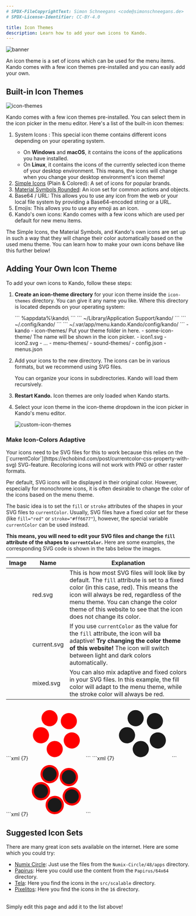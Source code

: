 ```yaml
---
# SPDX-FileCopyrightText: Simon Schneegans <code@simonschneegans.de>
# SPDX-License-Identifier: CC-BY-4.0

title: Icon Themes
description: Learn how to add your own icons to Kando.
---
```




![banner](../../assets/banners/banner10.png)

<Intro>
An icon theme is a set of icons which can be used for the menu items.
Kando comes with a few icon themes pre-installed and you can easily add your own.
</Intro>

## <Icon name="solar:backpack-bold-duotone" class="inline-icon" /> Built-in Icon Themes

![icon-themes](../../assets/img/icon-themes.png) 

Kando comes with a few icon themes pre-installed. You can select them in the icon picker in the menu editor.
Here's a list of the built-in icon themes:

1. System Icons <Badge text="soon!" variant="tip" />: This special icon theme contains different icons depending on your operating system.
   * On **Windows** and **macOS**, it contains the icons of the applications you have installed.
   * On **Linux**, it contains the icons of the currently selected icon theme of your desktop environment. This means, the icons will change when you change your desktop environment's icon theme!
2. [Simple Icons](https://simpleicons.org) (Plain & Colored): A set of icons for popular brands.
3. [Material Symbols Rounded](https://fonts.google.com/icons): An icon set for common actions and objects.
4. Base64 / URL: This allows you to use any icon from the web or your local file system by providing a Base64-encoded string or a URL.
5. Emojis: This allows you to use any emoji as an icon.
6. Kando's own icons: Kando comes with a few icons which are used per default for new menu items.

The Simple Icons, the Material Symbols, and Kando's own icons are set up in such a way that they will change their color automatically based on the used menu theme.
You can learn how to make your own icons behave like this further below!

## <Icon name="solar:gallery-minimalistic-bold-duotone" class="inline-icon" /> Adding Your Own Icon Theme

To add your own icons to Kando, follow these steps:

<Steps>

1. **Create an icon-theme directory** for your icon theme inside the `icon-themes` directory. You can give it any name you like. Where this directory is located depends on your operating system:

    <Tabs syncKey="os">
      <TabItem label="Windows" icon="seti:windows">
        ```
        %appdata%\kando\
        ```
      </TabItem>
      <TabItem label="macOS" icon="apple">
        ```
        ~/Library/Application Support/kando/
        ```
      </TabItem>
      <TabItem label="Linux" icon="linux">
        ```
        ~/.config/kando/
        ```
      </TabItem>
      <TabItem label="Flatpak" icon="linux">
        ```
        ~/.var/app/menu.kando.Kando/config/kando/
        ```
      </TabItem>
    </Tabs>

    <FileTree>
    - kando
      - icon-themes/ Put your theme folder in here.
        - some-icon-theme/ The name will be shown in the icon picker.
          - icon1.svg
          - icon2.svg
          - ...
      - menu-themes/ 
      - sound-themes/ 
      - config.json
      - menus.json
    </FileTree>

2. Add your icons to the new directory. The icons can be in various formats, but we recommend using SVG files.

    <Aside type="tip">
      You can organize your icons in subdirectories. Kando will load them recursively.
    </Aside>

3. **Restart Kando.** Icon themes are only loaded when Kando starts.

4. Select your icon theme in the icon-theme dropdown in the icon picker in Kando's menu editor.

    ![custom-icon-themes](../../assets/img/custom-icons.png) 

</Steps>

### Make Icon-Colors Adaptive

<Aside type="note">
Your icons need to be SVG files for this to work because this relies on the [`currentColor`](https://echobind.com/post/currentcolor-css-property-with-svg) SVG-feature.
Recoloring icons will not work with PNG or other raster formats.
</Aside>

Per default, SVG icons will be displayed in their original color.
However, especially for monochrome icons, it is often desirable to change the color of the icons based on the menu theme.

The basic idea is to set the `fill` or `stroke` attributes of the shapes in your SVG files to `currentColor`.
Usually, SVG files have a fixed color set for these (like `fill="red"`  or `stroke="#ff6677"`), however, the special variable `currentColor` can be used instead.

**This means, you will need to edit your SVG files and change the `fill` attribute of the shapes to `currentColor`.**
Here are some examples, the corresponding SVG code is shown in the tabs below the images.

Image | Name | Explanation
--- | --- | ---
<div style="position: absolute"><Fragment set:html={exampleSVGFixed} /></div> |  red.svg | This is how most SVG files will look like by default. The `fill` attribute is set to a fixed color (in this case, red). This means the icon will always be red, regardless of the menu theme. You can change the color theme of this website to see that the icon does not change its color.
<div style="position: absolute"><Fragment set:html={exampleSVGCurrent} /></div> | current.svg | If you use `currentColor` as the value for the `fill` attribute, the icon will ba adaptive! **Try changing the color theme of this website!** The icon will switch between light and dark colors automatically.
<div style="position: absolute"><Fragment set:html={exampleSVGMixed} /></div> | mixed.svg | You can also mix adaptive and fixed colors in your SVG files. In this example, the fill color will adapt to the menu theme, while the stroke color will always be red.

<Tabs>
  <TabItem label="red.svg">
   ```xml {7}
    <?xml version="1.0" encoding="UTF-8" standalone="no"?>
    <svg
      width="150" height="150" viewBox="0 0 256 256" version="1.1"
      xmlns="http://www.w3.org/2000/svg" xmlns:svg="http://www.w3.org/2000/svg">
      <g>
        <path
          style="fill:red"
          d="M 93.175781 21.878906 A 37.714935 37.714935 0 0 0 56.533203 48.351562 A 37.714935 37.714935 0 0 0 81.296875 95.589844 A 37.714935 37.714935 0 0 0 128.53711 70.826172 A 37.714935 37.714935 0 0 0 103.77344 23.585938 A 37.714935 37.714935 0 0 0 93.175781 21.878906 z M 182.66016 35.625 A 37.714935 37.714935 0 0 0 144.94531 73.339844 A 37.714935 37.714935 0 0 0 182.66016 111.05469 A 37.714935 37.714935 0 0 0 220.375 73.339844 A 37.714935 37.714935 0 0 0 182.66016 35.625 z M 54.578125 101.62695 A 37.714935 37.714935 0 0 0 21.8125 116.89844 A 37.714935 37.714935 0 0 0 29.8125 169.63281 A 37.714935 37.714935 0 0 0 82.544922 161.63281 A 37.714935 37.714935 0 0 0 74.546875 108.90039 A 37.714935 37.714935 0 0 0 54.578125 101.62695 z M 195.74805 125.76172 A 37.714935 37.714935 0 0 0 185.15039 127.46875 A 37.714935 37.714935 0 0 0 160.38477 174.70703 A 37.714935 37.714935 0 0 0 207.62305 199.47266 A 37.714935 37.714935 0 0 0 232.38867 152.23438 A 37.714935 37.714935 0 0 0 195.74805 125.76172 z M 114.24609 166.14648 A 37.714935 37.714935 0 0 0 94.267578 173.38867 A 37.714935 37.714935 0 0 0 86.193359 226.11133 A 37.714935 37.714935 0 0 0 138.91602 234.18555 A 37.714935 37.714935 0 0 0 146.99023 181.46289 A 37.714935 37.714935 0 0 0 114.24609 166.14648 z "
        />
      </g>
    </svg>
    ```
  </TabItem>

  <TabItem label="current.svg">
   ```xml {7}
    <?xml version="1.0" encoding="UTF-8" standalone="no"?>
    <svg
      width="150" height="150" viewBox="0 0 256 256" version="1.1"
      xmlns="http://www.w3.org/2000/svg" xmlns:svg="http://www.w3.org/2000/svg">
      <g>
        <path
          style="fill:currentColor"
          d="M 93.175781 21.878906 A 37.714935 37.714935 0 0 0 56.533203 48.351562 A 37.714935 37.714935 0 0 0 81.296875 95.589844 A 37.714935 37.714935 0 0 0 128.53711 70.826172 A 37.714935 37.714935 0 0 0 103.77344 23.585938 A 37.714935 37.714935 0 0 0 93.175781 21.878906 z M 182.66016 35.625 A 37.714935 37.714935 0 0 0 144.94531 73.339844 A 37.714935 37.714935 0 0 0 182.66016 111.05469 A 37.714935 37.714935 0 0 0 220.375 73.339844 A 37.714935 37.714935 0 0 0 182.66016 35.625 z M 54.578125 101.62695 A 37.714935 37.714935 0 0 0 21.8125 116.89844 A 37.714935 37.714935 0 0 0 29.8125 169.63281 A 37.714935 37.714935 0 0 0 82.544922 161.63281 A 37.714935 37.714935 0 0 0 74.546875 108.90039 A 37.714935 37.714935 0 0 0 54.578125 101.62695 z M 195.74805 125.76172 A 37.714935 37.714935 0 0 0 185.15039 127.46875 A 37.714935 37.714935 0 0 0 160.38477 174.70703 A 37.714935 37.714935 0 0 0 207.62305 199.47266 A 37.714935 37.714935 0 0 0 232.38867 152.23438 A 37.714935 37.714935 0 0 0 195.74805 125.76172 z M 114.24609 166.14648 A 37.714935 37.714935 0 0 0 94.267578 173.38867 A 37.714935 37.714935 0 0 0 86.193359 226.11133 A 37.714935 37.714935 0 0 0 138.91602 234.18555 A 37.714935 37.714935 0 0 0 146.99023 181.46289 A 37.714935 37.714935 0 0 0 114.24609 166.14648 z "
        />
      </g>
    </svg>
    ```
  </TabItem>

  <TabItem label="mixed.svg">
   ```xml {7}
    <?xml version="1.0" encoding="UTF-8" standalone="no"?>
    <svg
      width="150" height="150" viewBox="0 0 256 256" version="1.1"
      xmlns="http://www.w3.org/2000/svg" xmlns:svg="http://www.w3.org/2000/svg">
      <g>
        <path
          style="fill:currentColor;stroke:red;stroke-width:10px"
          d="M 93.175781 21.878906 A 37.714935 37.714935 0 0 0 56.533203 48.351562 A 37.714935 37.714935 0 0 0 81.296875 95.589844 A 37.714935 37.714935 0 0 0 128.53711 70.826172 A 37.714935 37.714935 0 0 0 103.77344 23.585938 A 37.714935 37.714935 0 0 0 93.175781 21.878906 z M 182.66016 35.625 A 37.714935 37.714935 0 0 0 144.94531 73.339844 A 37.714935 37.714935 0 0 0 182.66016 111.05469 A 37.714935 37.714935 0 0 0 220.375 73.339844 A 37.714935 37.714935 0 0 0 182.66016 35.625 z M 54.578125 101.62695 A 37.714935 37.714935 0 0 0 21.8125 116.89844 A 37.714935 37.714935 0 0 0 29.8125 169.63281 A 37.714935 37.714935 0 0 0 82.544922 161.63281 A 37.714935 37.714935 0 0 0 74.546875 108.90039 A 37.714935 37.714935 0 0 0 54.578125 101.62695 z M 195.74805 125.76172 A 37.714935 37.714935 0 0 0 185.15039 127.46875 A 37.714935 37.714935 0 0 0 160.38477 174.70703 A 37.714935 37.714935 0 0 0 207.62305 199.47266 A 37.714935 37.714935 0 0 0 232.38867 152.23438 A 37.714935 37.714935 0 0 0 195.74805 125.76172 z M 114.24609 166.14648 A 37.714935 37.714935 0 0 0 94.267578 173.38867 A 37.714935 37.714935 0 0 0 86.193359 226.11133 A 37.714935 37.714935 0 0 0 138.91602 234.18555 A 37.714935 37.714935 0 0 0 146.99023 181.46289 A 37.714935 37.714935 0 0 0 114.24609 166.14648 z "
        />
      </g>
    </svg>
    ```
  </TabItem>
 
</Tabs>

## <Icon name="solar:lightbulb-minimalistic-bold-duotone" class="inline-icon" /> Suggested Icon Sets

There are many great icon sets available on the internet. Here are some which you could try:
* [Numix Circle](https://github.com/numixproject/numix-icon-theme-circle): Just use the files from the `Numix-Circle/48/apps` directory.
* [Papirus](https://github.com/PapirusDevelopmentTeam/papirus-icon-theme): Here you could use the content from the `Papirus/64x64` directory.
* [Tela](https://github.com/vinceliuice/Tela-icon-theme): Here you find the icons in the `src/scalable` directory.
* [Pixelitos](https://github.com/ItzSelenux/pixelitos-icon-theme): Here you find the icons in the `16` directory.

<br/>

<Aside type="note" title="Have you discovered another cool icon set?">
Simply edit this page and add it to the list above!
</Aside>



